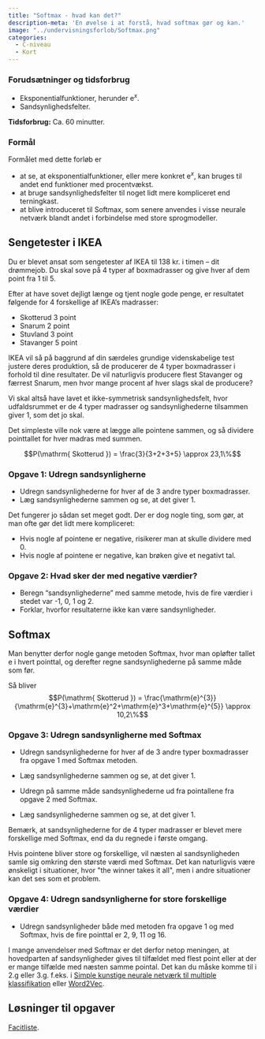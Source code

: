 ```yaml
---
title: "Softmax - hvad kan det?"
description-meta: 'En øvelse i at forstå, hvad softmax gør og kan.'
image: "../undervisningsforlob/Softmax.png"
categories:
  - C-niveau
  - Kort
---
```


::: {.callout-caution collapse="true" appearance="minimal"}
### Forudsætninger og tidsforbrug

+ Eksponentialfunktioner, herunder $\mathrm{e}^x$.
+ Sandsynlighedsfelter.

**Tidsforbrug:** Ca. 60 minutter. 

:::

::: {.purpose}

### Formål

Formålet med dette forløb er 

* at se, at eksponentialfunktioner, eller mere konkret $\mathrm{e}^x$, kan bruges til andet end funktioner med procentvækst.
* at bruge sandsynlighedsfelter til noget lidt mere kompliceret end terningkast.
* at blive introduceret til Softmax, som senere anvendes i visse neurale netværk blandt andet i forbindelse med store sprogmodeller.

:::

## Sengetester i IKEA
Du er blevet ansat som sengetester af IKEA til 138 kr. i timen -- dit drømmejob. Du skal sove på 4 typer af boxmadrasser og give hver af dem point fra 1 til 5.


Efter at have sovet dejligt længe og tjent nogle gode penge, er resultatet følgende for 4 forskellige af IKEA's madrasser:

* Skotterud 3 point 
* Snarum 2 point
* Stuvland 3 point
* Stavanger 5 point

IKEA vil så på baggrund af din særdeles grundige videnskabelige test justere deres produktion, så de producerer de 4 typer boxmadrasser i forhold til dine resultater. De vil naturligvis producere flest Stavanger og færrest Snarum, men hvor mange procent af hver slags skal de producere?

Vi skal altså have lavet et ikke-symmetrisk sandsynlighedsfelt, hvor udfaldsrummet er de 4 typer madrasser og sandsynlighederne tilsammen giver 1, som det jo skal.

Det simpleste ville nok være at lægge alle pointene sammen, og så dividere pointtallet for hver madras med summen. 

$$P(\mathrm{ Skotterud }) = \frac{3}{3+2+3+5} \approx 23,1\%$$


::: {.callout-note collapse="false" appearance="minimal"}
### Opgave 1: Udregn sandsynligherne
* Udregn sandsynlighederne for hver af de 3 andre typer boxmadrasser.
* Læg sandsynlighederne sammen og se, at det giver 1.

:::

Det fungerer jo sådan set meget godt. Der er dog nogle ting, som gør, at man ofte gør det lidt mere kompliceret:

* Hvis nogle af pointene er negative, risikerer man at skulle dividere med 0.
* Hvis nogle af pointene er negative, kan brøken give et negativt tal.

::: {.callout-note collapse="false" appearance="minimal"}
### Opgave 2: Hvad sker der med negative værdier?
* Beregn "sandsynlighederne" med samme metode, hvis de fire værdier i stedet var -1, 0, 1 og 2. 
* Forklar, hvorfor resultaterne ikke kan være sandsynligheder.

:::

## Softmax

Man benytter derfor nogle gange metoden Softmax, hvor man opløfter tallet $\mathrm{e}$ i hvert pointtal, og derefter regne sandsynlighederne på samme måde som før.

Så bliver $$P(\mathrm{ Skotterud }) = \frac{\mathrm{e}^{3}}{\mathrm{e}^{3}+\mathrm{e}^2+\mathrm{e}^3+\mathrm{e}^{5}} \approx 10,2\%$$


::: {.callout-note collapse="false" appearance="minimal"}
### Opgave 3: Udregn sandsynligherne med Softmax
* Udregn sandsynlighederne for hver af de 3 andre typer boxmadrasser fra opgave 1 med Softmax metoden.
* Læg sandsynlighederne sammen og se, at det giver 1.

* Udregn på samme måde sandsynlighederne ud fra pointallene fra opgave 2 med Softmax. 
* Læg sandsynlighederne sammen og se, at det giver 1.

:::

Bemærk, at sandsynlighederne for de 4 typer madrasser er blevet mere forskellige med Softmax, end da du regnede i første omgang.

Hvis pointene bliver store og forskellige, vil næsten al sandsynligheden samle sig omkring den største værdi med Softmax. Det kan naturligvis være ønskeligt i situationer, hvor \"the winner takes it all\", men i andre situationer kan det ses som et problem.

::: {.callout-note collapse="false" appearance="minimal"}
### Opgave 4: Udregn sandsynligherne for store forskellige værdier
* Udregn sandsynligheder både med metoden fra opgave 1 og med Softmax, hvis de fire pointtal er 2, 9, 11 og 16. 

:::

I mange anvendelser med Softmax er det derfor netop meningen, at hovedparten af sandsynligheder gives til tilfældet med flest point eller at der er mange tilfælde med næsten samme pointal. Det kan du måske komme til i 2.g eller 3.g. f.eks. i [Simple kunstige neurale netværk til multiple klassifikation](/materialer/softmax/softmax.qmd) eller [Word2Vec](/materialer/sprogmodeller/word2vec.qmd).


## Løsninger til opgaver

[Facitliste](Softmax_facit.qmd){target="_blank"}.

